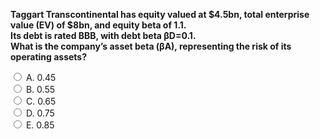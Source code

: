 ::: {.question-block}

<form onsubmit="event.preventDefault(); checkAnswer('module4_mcq_q45')" data-correct-answer="C">
  <strong style="display: block;">
  Taggart Transcontinental has equity valued at $4.5bn, total enterprise value (EV) of $8bn, and equity beta of 1.1.  
  Its debt is rated BBB, with debt beta βD=0.1.  
  What is the company’s asset beta (βA), representing the risk of its operating assets?
  </strong>

  <label><input type="radio" name="module4_mcq_q45" value="A"> A. 0.45</label><br>
  <label><input type="radio" name="module4_mcq_q45" value="B"> B. 0.55</label><br>
  <label><input type="radio" name="module4_mcq_q45" value="C"> C. 0.65</label><br>
  <label><input type="radio" name="module4_mcq_q45" value="D"> D. 0.75</label><br>
  <label><input type="radio" name="module4_mcq_q45" value="E"> E. 0.85</label><br>
</form>

<div id="feedback-module4_mcq_q45" class="feedback" data-status="" style="display:none;">
✅ Correct: C. ≈ 0.65.  
βA = (E/EV)βE + (D/EV)βD = (4500/8000)(1.1) + (3500/8000)(0.1).  
= 0.61875 ≈ 0.62 → closest is 0.65.  
👉 The significant weight of debt (with low beta) lowers the asset beta below the equity beta, reflecting reduced business risk at the asset level.
</div>

:::
